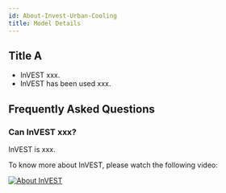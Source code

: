 ```yaml
---
id: About-Invest-Urban-Cooling
title: Model Details
---
```


## Title A

- InVEST xxx.
- InVEST has been used xxx.

## Frequently Asked Questions

### Can InVEST xxx?

InVEST is xxx.

To know more about InVEST, please watch the following video:

[![About InVEST](https://img.youtube.com/vi/kGau-gNEzFM/hqdefault.jpg)](https://www.youtube.com/watch?v=kGau-gNEzFM&t=1s)
